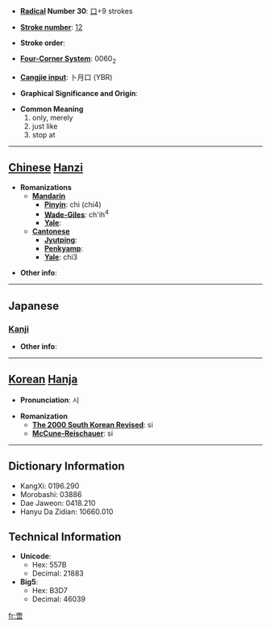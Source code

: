 * '''[[Wiktionary:Chinese radical index| Radical]] Number 30''': [[Wiktionary:Chinese radical index 口|口]]+9 strokes

* '''[[Wiktionary:Chinese total strokes index|Stroke number]]''': [[Wiktionary:Chinese total strokes index 12|12]]

* '''Stroke order''': 

* '''[[Wiktionary:Chinese four corner index|Four-Corner System]]''': 0060<sub>2</sub>

* '''[[Wiktionary:Chinese Cangjie index|Cangjie input]]''': 卜月口 (YBR)

* '''Graphical Significance and Origin''': 

* '''Common Meaning'''
*#only, merely
*# just like
*# stop at


----

== [[Chinese]] [[Hanzi]] ==

* '''Romanizations'''
** '''[[Mandarin]]'''
*** '''[[Pinyin]]''': chì (chi4)
*** '''[[Wade-Giles]]''': ch'ih<sup>4</sup>
*** '''[[Yale]]''': 
** '''[[Cantonese]]'''
*** '''[[Jyutping]]''':
*** '''[[Penkyamp]]''': 
*** '''[[Yale]]''': chi3

* '''Other info''': 

----

==Japanese==
===[[Kanji]]===
{{kanji|on readings=[[し]] (shi)|kun readings=[[ただ]] (tada)}}

* '''Other info''':  

----

== [[Korean]] [[Hanja]] ==

* '''Pronunciation''': 시

* '''Romanization'''
** '''[[The 2000 South Korean Revised Romanization|The 2000 South Korean Revised]]''': si
** '''[[McCune-Reischauer]]''': si

----

== Dictionary Information ==

* KangXi: 0196.290
* Morobashi: 03886
* Dae Jaweon: 0418.210
* Hanyu Da Zidian: 10660.010

== Technical Information ==

* '''Unicode''':
** Hex: 557B
** Decimal: 21883
* '''Big5''':
** Hex: B3D7
** Decimal: 46039

[[fr:啻]]